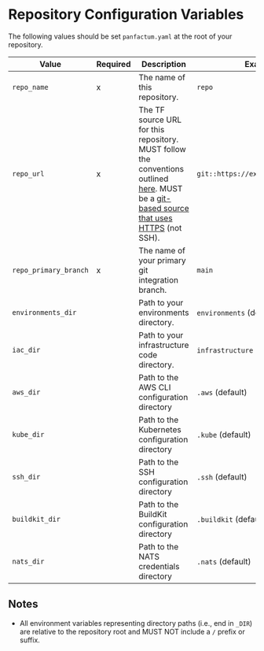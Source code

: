 # Repository Configuration Variables

The following values should be set `panfactum.yaml` at the root of your repository.

| Value                 | Required | Description                                                                                                                                                                                                                                                                 | Example                            |   |
| --------------------- | -------- | --------------------------------------------------------------------------------------------------------------------------------------------------------------------------------------------------------------------------------------------------------------------------- | ---------------------------------- | - |
| `repo_name`           | x        | The name of this repository.                                                                                                                                                                                                                                                | `repo`                             |   |
| `repo_url`            | x        | The TF source URL for this repository. MUST follow the conventions outlined [here](https://opentofu.org/docs/language/modules/sources). MUST be a [git-based source that uses HTTPS](https://opentofu.org/docs/language/modules/sources/#generic-git-repository) (not SSH). | `git::https://example.com/vpc.git` |   |
| `repo_primary_branch` | x        | The name of your primary git integration branch.                                                                                                                                                                                                                            | `main`                             |   |
| `environments_dir`    |          | Path to your environments directory.                                                                                                                                                                                                                                        | `environments` (default)           |   |
| `iac_dir`             |          | Path to your infrastructure code directory.                                                                                                                                                                                                                                 | `infrastructure` (default)         |   |
| `aws_dir`             |          | Path to the AWS CLI configuration directory                                                                                                                                                                                                                                 | `.aws` (default)                   |   |
| `kube_dir`            |          | Path to the Kubernetes configuration directory                                                                                                                                                                                                                              | `.kube` (default)                  |   |
| `ssh_dir`             |          | Path to the SSH configuration directory                                                                                                                                                                                                                                     | `.ssh` (default)                   |   |
| `buildkit_dir`        |          | Path to the BuildKit configuration directory                                                                                                                                                                                                                                | `.buildkit` (default)              |   |
| `nats_dir`        |          | Path to the NATS credentials directory                                                                                                                                                                                                                                | `.nats` (default)              |   |

## Notes

* All environment variables representing directory paths (i.e., end in `_DIR`) are relative to the repository root and
  MUST NOT include a `/` prefix or suffix.
